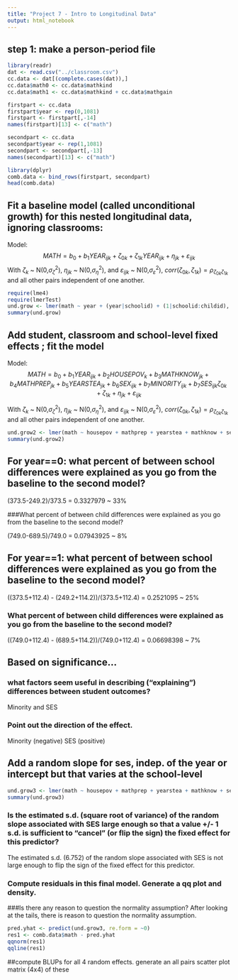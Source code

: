 ```yaml
---
title: "Project 7 - Intro to Longitudinal Data"
output: html_notebook
---
```


## step 1: make a person-period file

```r
library(readr)
dat <- read.csv("../classroom.csv")
cc.data <- dat[(complete.cases(dat)),]
cc.data$math0 <- cc.data$mathkind
cc.data$math1 <- cc.data$mathkind + cc.data$mathgain
```

```r
firstpart <- cc.data
firstpart$year <- rep(0,1081)
firstpart <- firstpart[,-14]
names(firstpart)[13] <- c("math")

secondpart <- cc.data
secondpart$year <- rep(1,1081)
secondpart <- secondpart[,-13]
names(secondpart)[13] <- c("math")
```

```r
library(dplyr)
comb.data <- bind_rows(firstpart, secondpart)
head(comb.data)
```


## Fit a baseline model (called unconditional growth) for this nested longitudinal data, ignoring classrooms:

Model:
$$
MATH = b_0 + b_1YEAR_{ijk} +  \zeta_{0k} + \zeta_{1k}YEAR_{ijk} + \eta_{jk} + \varepsilon_{ijk}
$$
With $\zeta_{k}$ ~ N(0,$\sigma^2_{\zeta}$), $\eta_{jk}$ ~ N(0,$\sigma^2_{\eta}$), and $\varepsilon_{ijk}$ ~ N(0,$\sigma^2_{\varepsilon}$), $corr(\zeta_{0k},\zeta_{1k}) = \rho_{\zeta_{0k}\zeta_{1k}}$ and all other pairs independent of one another.


```r
require(lme4)
require(lmerTest)
und.grow <- lmer(math ~ year + (year|schoolid) + (1|schoolid:childid), data=comb.data)
summary(und.grow)
```




## Add student, classroom and school-level fixed effects ; fit the model

Model:
$$
MATH = b_0 + b_1YEAR_{ijk} + b_2HOUSEPOV_{k} + b_3MATHKNOW_{jk} + b_4MATHPREP_{jk} + b_5YEARSTEA_{jk} + b_6SEX_{ijk} + b_7MINORITY_{ijk} + b_7SES_{ijk} \zeta_{0k} + \zeta_{1k}+ \eta_{jk} + \varepsilon_{ijk}
$$

With $\zeta_{k}$ ~ N(0,$\sigma^2_{\zeta}$), $\eta_{jk}$ ~ N(0,$\sigma^2_{\eta}$), and $\varepsilon_{ijk}$ ~ N(0,$\sigma^2_{\varepsilon}$), $corr(\zeta_{0k},\zeta_{1k}) = \rho_{\zeta_{0k}\zeta_{1k}}$ and all other pairs independent of one another.

```r
und.grow2 <- lmer(math ~ housepov + mathprep + yearstea + mathknow + sex + minority + ses  + year + (year|schoolid) + (1|schoolid:childid), data=comb.data)
summary(und.grow2)
```


## For year==0: what percent of between school differences were explained as you go from the baseline to the second model?

(373.5-249.2)/373.5 = 0.3327979 ~ 33%

###What percent of between child differences were explained as you go from the baseline to the second model?

(749.0-689.5)/749.0 = 0.07943925 ~ 8%

## For year==1: what percent of between school differences were explained as you go from the baseline to the second model?

((373.5+112.4) - (249.2+114.2))/(373.5+112.4) = 0.2521095 ~ 25%

### What percent of between child differences were explained as you go from the baseline to the second model?

((749.0+112.4) - (689.5+114.2))/(749.0+112.4) = 0.06698398 ~ 7%


## Based on significance...

###  what factors seem useful in describing ("explaining") differences between student outcomes? 

Minority and SES

### Point out the direction of the effect.

Minority (negative)
SES (positive)


## Add a random slope for ses, indep. of the year or intercept but that varies at the school-level 

```r
und.grow3 <- lmer(math ~ housepov + mathprep + yearstea + mathknow + sex + minority + ses+(0+ses|schoolid)+ year + (year|schoolid) + (1|schoolid:childid), data=comb.data)
summary(und.grow3)
```


### Is the estimated s.d. (square root of variance) of the random slope associated with SES large enough so that a value +/- 1 s.d. is sufficient to "cancel" (or flip the sign) the fixed effect for this predictor?

The estimated s.d. (6.752) of the random slope associated with SES is not large enough to flip the sign of the fixed effect for this predictor.

### Compute residuals in this final model.  Generate a qq plot and density.


###Is there any reason to question the normality assumption?
After looking at the tails, there is reason to question the normality assumption. 
```r
pred.yhat <- predict(und.grow3, re.form = ~0)
res1 <- comb.data$math - pred.yhat
qqnorm(res1)
qqline(res1)
```


##compute BLUPs for all 4 random effects.  generate an all pairs scatter plot matrix (4x4) of these 
